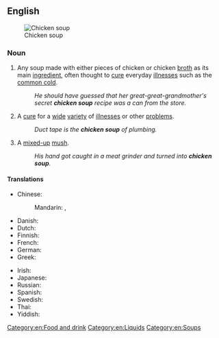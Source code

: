 ==English==
{{wikipedia}}
[[File:Chicken Noodle Soup.jpg|thumb|Chicken soup]]

===Noun===
{{en-noun|~}}

# {{lb|en|culinary}} Any soup made with either pieces of chicken or chicken [[broth]] as its main [[ingredient]], often thought to [[cure]] everyday [[illness]]es such as the [[common cold]].
#: ''He should have guessed that her great-great-grandmother's secret '''chicken soup''' recipe was a can from the store.''
# {{lb|en|figuratively}} A [[cure]] for a [[wide]] [[variety]] of [[illness]]es or other [[problem]]s.
#: ''Duct tape is the '''chicken soup''' of plumbing.''
# {{lb|en|figuratively}} A [[mixed-up]] [[mush]].
#: ''His hand got caught in a meat grinder and turned into '''chicken soup'''.''

====Translations====
{{trans-top|soup with chicken as main ingredient}}
* Chinese:
*: Mandarin: {{t+|cmn|雞湯|sc=Hani}}, {{t+|cmn|鸡汤|tr=jītāng|sc=Hani}}
* Danish: {{t|da|hønsekødssuppe}}
* Dutch: {{t+|nl|kippensoep}}
* Finnish: {{t|fi|kanakeitto}}
* French: {{t|fr|soupe de poulet|f}}
* German: {{t+|de|Hühnersuppe|f}}
* Greek: {{t+|el|κοτόσουπα|f|sc=Grek}}
{{trans-mid}}
* Irish: {{t|ga|sú circe|m}}
* Japanese: {{t|ja|チキンスープ|tr=chikinsūpu}}
* Russian: {{t|ru|кури́ный суп|m}}
* Spanish: {{t|es|sopa de pollo|f}}
* Swedish: {{t|sv|kycklingssoppa}}
* Thai: {{t|th|ซุปไก่}}
* Yiddish: {{t|yi|גאָלדענע יויך|f}}
{{trans-bottom}}

[[Category:en:Food and drink]]
[[Category:en:Liquids]]
[[Category:en:Soups]]